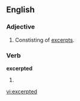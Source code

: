 ==English==

===Adjective===
{{en-adj}}

# Constisting of [[excerpt]]s.

===Verb===
'''excerpted'''

# {{past of|[[excerpt]]}}

[[vi:excerpted]]